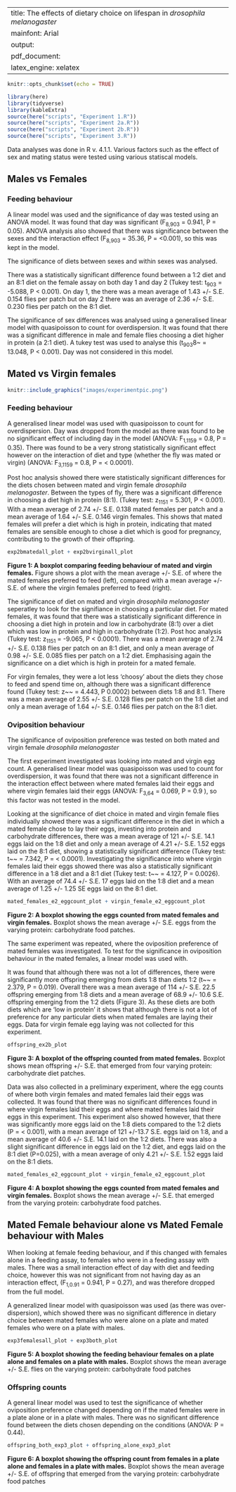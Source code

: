 
---
title: The effects of dietary choice on lifespan in *drosophila melanogaster*
mainfont: Arial
output:
  pdf_document: 
    latex_engine: xelatex
---

```r
knitr::opts_chunk$set(echo = TRUE)
```


```r
library(here)
library(tidyverse)
library(kableExtra)
source(here("scripts", "Experiment 1.R"))
source(here("scripts", "Experiment 2a.R"))
source(here("scripts", "Experiment 2b.R"))
source(here("scripts", "Experiment 3.R"))
```


Data analyses was done in R v. 4.1.1. Various factors such as the effect of sex and mating status were tested using various statiscal models. 


## Males vs Females 

### Feeding behaviour 

A linear model was used and the significance of day was tested using an ANOVA model. It was found that day was significant (F~8,903~ = 0.941, P = 0.05). ANOVA analysis also showed that there was significance between the sexes and the interaction effect (F~8,903~ = 35.36, P = <0.001), so this was kept in the model. 

The significance of diets between sexes and within sexes was analysed.

There was a statistically significant difference found between a 1:2 diet and an 8:1 diet on the female assay on both day 1 and day 2 (Tukey test: t~903~ = -5.088, P < 0.001). On day 1, the there was a mean average of 1.43 +/- S.E. 0.154 flies per patch but on day 2 there was an average of 2.36 +/- S.E. 0.230 flies per patch on the 8:1 diet. 

The significance of sex differences was analysed using a generalised linear model with quasipoisson to count for overdispersion. It was found that there was a significant difference in male and female flies choosing a diet higher in protein (a 2:1 diet). A tukey test was used to analyse this (t~903~8~ = 13.048, P < 0.001). Day was not considered in this model. 

## Mated vs Virgin females 

```r
knitr::include_graphics("images/experimentpic.png")
```


### Feeding behaviour 


A generalised linear model was used with quasipoisson to count for overdispersion. Day was dropped from the model as there was found to be no significant effect of including day in the model  (ANOVA: F~1,1159~ = 0.8, P = 0.35). There was found to be a very strong statistically significant effect however on the interaction of diet and type (whether the fly was mated or virgin) (ANOVA: F~3,1159~ = 0.8, P = < 0.0001).

Post hoc analysis showed there were statistically significant differences for the diets chosen between mated and virgin female *drosophila melanogaster*. Between the types of fly, there was a significant difference in choosing a diet high in protein (8:1). (Tukey test: z~1151~ = 5.301, P < 0.001). With a mean average of 2.74 +/- S.E. 0.138 mated females per patch and a mean average of 1.64 +/- S.E. 0.146 virgin females. This shows that mated females will prefer a diet which is high in protein, indicating that mated females are sensible enough to chose a diet which is good for pregnancy, contributing to the growth of their offspring. 

```r
exp2bmatedall_plot + exp2bvirginall_plot
```
**__Figure 1: A boxplot comparing feeding behaviour of mated and virgin females.__** Figure shows a plot with the mean average +/- S.E. of where the mated females preferred to feed (left), compared with a mean average +/- S.E. of where the virgin females preferred to feed (right). 


The significance of diet on mated and virgin *drosophila melanogaster* seperatley to look for the signifiance in choosing a particular diet. For mated females, it was found that there was a statistically significant difference in choosing a diet high in protein and low in carbohydrate (8:1) over a diet which was low in protein and high in carbohydrate (1:2). Post hoc analysis (Tukey test: z~1151~ = -9.065, P < 0.0001). There was a mean average of 2.74 +/- S.E. 0.138 flies per patch on an 8:1 diet, and only a mean average of 0.98 +/- S.E. 0.085 flies per patch on a 1:2 diet. Emphasising again the significance on a diet which is high in protein for a mated female. 

For virgin females, they were a lot less 'choosy' about the diets they chose to feed and spend time on, although there was a significant difference found (Tukey test: z~~ = 4.443, P  0.0002) between diets 1:8 and 8:1. There was a mean average of 2.55 +/- S.E. 0.128 flies per patch on the 1:8 diet and only a mean average of 1.64 +/- S.E. 0.146 flies per patch on the 8:1 diet. 

### Oviposition behaviour 

The significance of oviposition preference was tested on both mated and virgin female *drosophila melanogaster* 

The first experiment investigated was looking into mated and virgin egg count. A generalised linear model was quasipoisson was used to count for overdispersion, it was found that there was not a significant difference in the interaction effect between where mated females laid their eggs and where virgin females laid their eggs (ANOVA: F~3,64~ = 0.069, P = 0.9 ), so this factor was not tested in the model. 

Looking at the significance of diet choice in mated and virgin female flies individually showed there was a significant difference in the diet in which a mated female chose to lay their eggs, investing into protein and carbohydrate differences, there was a mean average of 121 +/- S.E. 14.1 eggs laid on the 1:8 diet and only a mean average of 4.21 +/- S.E. 1.52 eggs laid on the 8:1 diet, showing a statistically significant difference (Tukey test: t~~ = 7.342, P = < 0.0001). 
Investigating the significance into where virgin females laid their eggs showed there was also a statistically significant difference in a 1:8 diet and a 8:1 diet (Tukey test: t~~ = 4.127, P = 0.0026). With an average of 74.4 +/- S.E. 17 eggs laid on the 1:8 diet and a mean average of 1.25 +/- 1.25 SE eggs laid on the 8:1 diet. 

```r
mated_females_e2_eggcount_plot + virgin_female_e2_eggcount_plot
```
**Figure 2: A boxplot showing the eggs counted from mated females and virgin females.** Boxplot shows the mean average +/- S.E. eggs from the varying protein: carbohydrate food patches.


The same experiment was repeated, where the oviposition preference of mated females was investigated. To test for the significance in oviposition behaviour in the mated females, a linear model was used with.

It was found that although there was not a lot of differences, there were significantly more offspring emerging from diets 1:8 than diets 1:2 (t~~ = 2.379, P = 0.019). Overall there was a mean average of 114 +/- S.E. 22.5 offspring emerging from 1:8 diets and a mean average of 68.9 +/- 10.6 S.E. offspring emerging from the 1:2 diets (Figure 3). 
As these diets are both diets which are 'low in protein' it shows that although there is not a lot of preference for any particular diets when mated females are laying their eggs.
Data for virgin female egg laying was not collected for this experiment. 

```r
offspring_ex2b_plot
```
**Figure 3: A boxplot of the offspring counted from mated females.** Boxplot shows mean offspring +/- S.E. that emerged from four varying protein: carbohydrate diet patches. 

Data was also collected in a preliminary experiment, where the egg counts of where both virgin females and mated females laid their eggs was collected. It was found that there was no significant differences found in where virgin females laid their eggs and where mated females laid their eggs in this experiment. This experiment also showed however, that there was significantly more eggs laid on the 1:8 diets compared to the 1:2 diets (P = < 0.001), with a mean average of 121 +/-13.7 S.E. eggs laid on 1:8, and a mean average of 40.6 +/- S.E. 14.1 laid on the 1:2 diets. There was also a slight significant difference in eggs laid on the 1:2 diet, and eggs laid on the 8:1 diet (P=0.025), with a mean average of only 4.21 +/- S.E. 1.52 eggs laid on the 8:1 diets. 

```r
mated_females_e2_eggcount_plot + virgin_female_e2_eggcount_plot
```
**Figure 4: A boxplot showing the eggs counted from mated females and virgin females.** Boxplot shows the mean average +/- S.E. that emerged from the varying protein: carbohydrate food patches. 



## Mated Female behaviour alone vs Mated Female behaviour with Males 

When looking at female feeding behaviour, and if this changed with females alone in a feeding assay, to females who were in a feeding assay with males.  There was a small interaction effect of day with diet and feeding choice, however this was not significant from not having day as an interaction effect, (F~1,0.91~ = 0.941, P = 0.27), and was therefore dropped from the full model. 

A generalized linear model with quasipoisson was used (as there was over-dispersion), which showed there was no significant difference in dietary choice between mated females who were alone on a plate and mated females who were on a plate with males. 

```r
exp3femalesall_plot + exp3both_plot
```
**Figure 5: A boxplot showing the feeding behaviour females on a plate alone and females on a plate with males.** Boxplot shows the mean average +/- S.E. flies on the varying protein: carbohydrate food patches

### Offspring counts

A general linear model was used to test the significance of whether oviposition preference changed depending on if the mated females were in a plate alone or in a plate with males. There was no significant difference found between the diets chosen depending on the conditions (ANOVA: P = 0.44). 

```r
offspring_both_exp3_plot + offspring_alone_exp3_plot
```
**Figure 6: A boxplot showing the offspring count from females in a plate alone and females in a plate with males.** Boxplot shows the mean average +/- S.E. of offspring that emerged from the varying protein: carbohydrate food patches



